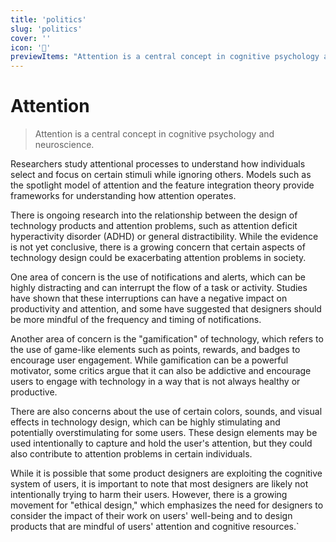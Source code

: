 ```yaml
---
title: 'politics'
slug: 'politics'
cover: ''
icon: '🧠'
previewItems: "Attention is a central concept in cognitive psychology and neuroscience."
---
```


# Attention

> Attention is a central concept in cognitive psychology and neuroscience.

Researchers study attentional processes to understand how individuals select and focus on certain stimuli while ignoring others. Models such as the spotlight model of attention and the feature integration theory provide frameworks for understanding how attention operates.

There is ongoing research into the relationship between the design of technology products and attention problems, such as attention deficit hyperactivity disorder (ADHD) or general distractibility. While the evidence is not yet conclusive, there is a growing concern that certain aspects of technology design could be exacerbating attention problems in society.

One area of concern is the use of notifications and alerts, which can be highly distracting and can interrupt the flow of a task or activity. Studies have shown that these interruptions can have a negative impact on productivity and attention, and some have suggested that designers should be more mindful of the frequency and timing of notifications.

Another area of concern is the "gamification" of technology, which refers to the use of game-like elements such as points, rewards, and badges to encourage user engagement. While gamification can be a powerful motivator, some critics argue that it can also be addictive and encourage users to engage with technology in a way that is not always healthy or productive.

There are also concerns about the use of certain colors, sounds, and visual effects in technology design, which can be highly stimulating and potentially overstimulating for some users. These design elements may be used intentionally to capture and hold the user's attention, but they could also contribute to attention problems in certain individuals.

While it is possible that some product designers are exploiting the cognitive system of users, it is important to note that most designers are likely not intentionally trying to harm their users. However, there is a growing movement for "ethical design," which emphasizes the need for designers to consider the impact of their work on users' well-being and to design products that are mindful of users' attention and cognitive resources.`




